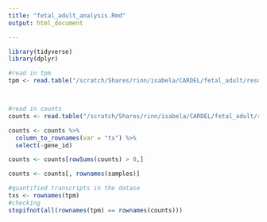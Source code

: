 ```yaml
---
title: "fetal_adult_analysis.Rmd"
output: html_document

---
```

```r
library(tidyverse)
library(dplyr)
```


```r
#read in tpm
tpm <- read.table("/scratch/Shares/rinn/isabela/CARDEL/fetal_adult/results/star_salmon/salmon.merged.gene_tpm.tsv", header = T)



#read in counts
counts <- read.table("/scratch/Shares/rinn/isabela/CARDEL/fetal_adult/results/star_salmon/salmon.merged.gene_counts.tsv", header = T)

counts <- counts %>%
  column_to_rownames(var = "tx") %>%
  select(-gene_id)

counts <- counts[rowSums(counts) > 0,]

counts <- counts[, rownames(samples)]

#quantified transcripts in the datase
txs <- rownames(tpm)
#checking
stopifnot(all(rownames(tpm) == rownames(counts)))
```